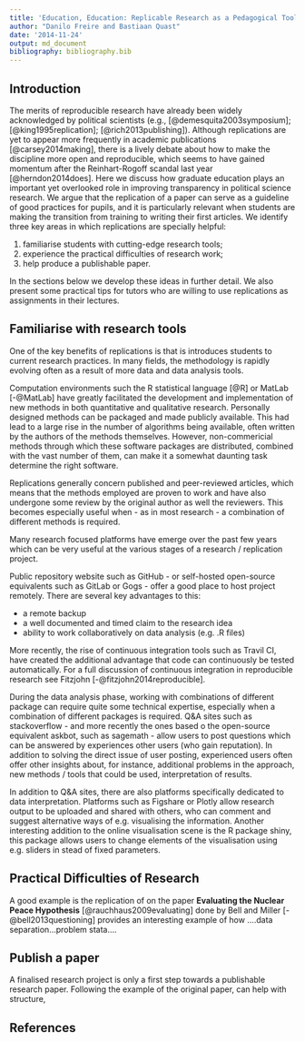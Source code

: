 ```yaml
---
title: 'Education, Education: Replicable Research as a Pedagogical Tool'
author: "Danilo Freire and Bastiaan Quast"
date: '2014-11-24'
output: md_document
bibliography: bibliography.bib
---
```


## Introduction

The merits of reproducible research have already been widely acknowledged by political scientists (e.g., [@demesquita2003symposium]; [@king1995replication]; [@rich2013publishing]). Although replications are yet to appear more frequently in academic publications [@carsey2014making], there is a lively debate about how to make the discipline more open and reproducible, which seems to have gained momentum after the Reinhart-Rogoff scandal last year [@herndon2014does]. Here we discuss how graduate education plays an important yet overlooked role in improving transparency in political science research. We argue that the replication of a paper can serve as a guideline of good practices for pupils, and it is particularly relevant when students are making the transition from training to writing their first articles. We identify three key areas in which replications are specially helpful:

1) familiarise students with cutting-edge research tools;
2) experience the practical difficulties of research work;
3) help produce a publishable paper.

In the sections below we develop these ideas in further detail. We also present some practical tips for tutors who are willing to use replications as assignments in their lectures.


## Familiarise with research tools

One of the key benefits of replications is that is introduces students to current research practices. In many fields, the methodology is rapidly evolving often as a result of more data and data analysis tools.

Computation environments such the R statistical language [@R] or MatLab [-@MatLab] have greatly facilitated the development and implementation of new methods in both quantitative and qualitative research. Personally designed methods can be packaged and made publicly available. This had lead to a large rise in the number of algorithms being available, often written by the authors of the methods themselves.
However, non-commericial methods through which these software packages are distributed, combined with the vast number of them, can make it a somewhat daunting task determine the right software.

Replications generally concern published and peer-reviewed articles,
which means that the methods employed are proven to work
and have also undergone some review by the original author as well the reviewers.
This becomes especially useful when - as in most research - a combination of different methods is required.

Many research focused platforms have emerge over the past few years which can be very useful at the various stages of a research / replication project.

Public repository website such as GitHub - or self-hosted open-source equivalents such as GitLab or Gogs - offer a good place to host project remotely. There are several key advantages to this:

* a remote backup
* a well documented and timed claim to the research idea
* ability to work collaboratively on data analysis (e.g. .R files)

More recently, the rise of continuous integration tools such as Travil CI, have created the additional advantage that code can continuously be tested automatically. For a full discussion of continuous integration in reproducible research see Fitzjohn [-@fitzjohn2014reproducible].

During  the data analysis phase, working with combinations of different package can require quite some technical expertise, especially when a combination of different packages is required.
Q&A sites such as stackoverflow - and more recently the ones based o the open-source equivalent askbot, such as sagemath - allow users to post questions which can be answered by experiences other users (who gain reputation).
In addition to solving the direct issue of user posting, experienced users often offer other insights about, for instance,
additional problems in the approach,
new methods / tools that could be used,
interpretation of results.

In addition to Q&A sites, there are also platforms specifically dedicated to data interpretation.
Platforms such as Figshare or Plotly allow research output to be uploaded and shared with others, 
who can comment and suggest alternative ways of e.g. visualising the information.
Another interesting addition to the online visualisation scene is the R package shiny,
this package allows users to change elements of the visualisation using e.g. sliders in stead of fixed parameters.


## Practical Difficulties of Research

A good example is the replication of on the paper **Evaluating the Nuclear Peace Hypothesis** [@rauchhaus2009evaluating] done by Bell and Miller [-@bell2013questioning] provides an interesting example of how ....data separation...problem stata....


## Publish a paper

A finalised research project is only a first step towards a publishable research paper.
Following the example of the original paper, can help with structure, 


## References